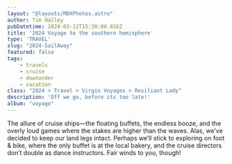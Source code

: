 ```yaml
---
layout: "@layouts/MDXPhotos.astro"
author: Tim Halley
pubDatetime: 2024-03-12T15:30:00.816Z
title: '2024 Voyage to the southern hemisphere'
type: 'TRAVEL'
slug: "2024-SailAway"
featured: false
tags:
    - travels
    - cruise
    - downunder
    - vacation
class: "2024 > Travel > Virgin Voyages > Resiliant Lady"
description: 'Off we go, before its too late!'
album: "voyage"
---
```


The allure of cruise ships—the floating buffets, the endless booze, and the overly loud games where the stakes are higher than the waves. Alas, we’ve decided to keep our land legs intact. Perhaps we’ll stick to exploring on foot & bike, where the only buffet is at the local bakery, and the cruise directors don’t double as dance instructors. Fair winds to you, though!